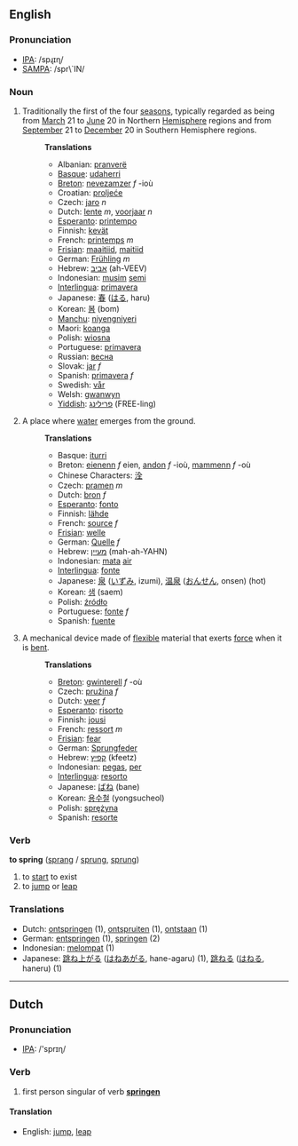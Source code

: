 ==English==
=== Pronunciation ===
*[[w:IPA|IPA]]: /spɻɪɳ/
*[[w:SAMPA|SAMPA]]: /spr\`IN/

===Noun===
# Traditionally the first of the four [[season]]s, typically regarded as being from [[March]] 21 to [[June]] 20 in Northern [[Hemisphere]] regions and from [[September]] 21 to [[December]] 20 in Southern Hemisphere regions.
#:'''Translations'''
#:*Albanian: [[pranverë]]
#:*[[Basque]]: [[udaherri]]
#:*[[Breton]]: [[nevezamzer]] ''f'' -ioù
#:*Croatian: [[proljeće]]
#:*Czech: [[jaro]]    ''n''
#:*Dutch: [[lente]] ''m'', [[voorjaar]] ''n''
#:*[[Esperanto]]: [[printempo]]
#:*Finnish: [[kevät]]
#:*French: [[printemps]] ''m''
#:*[[Frisian]]: [[maaitiid]], [[maitiid]]
#:*German: [[Frühling]] ''m''
#:*Hebrew: [[אביב]] (ah-VEEV)
#:*Indonesian: [[musim]] [[semi]]
#:*[[Interlingua]]: [[primavera]]
#:*Japanese: [[春]] ([[はる]], haru)
#:*Korean: [[봄]] (bom)
#:*[[Manchu]]: [[niyengniyeri]]
#:*Maori: [[koanga]]
#:*Polish: [[wiosna]]
#:*Portuguese: [[primavera]]
#:*Russian: [[весна]]
#:*Slovak: [[jar]] ''f''
#:*Spanish: [[primavera]] ''f''
#:*Swedish: [[vår]]
#:*Welsh: [[gwanwyn]]
#:*[[Yiddish]]: [[פרילינג]] (FREE-ling)
# A place where [[water]] emerges from the ground.
#:'''Translations'''
#:*Basque: [[iturri]]
#:*Breton: [[eienenn]] ''f'' eien, [[andon]] ''f'' -ioù, [[mammenn]] ''f'' -où
#:*Chinese Characters: [[洤]]
#:*Czech: [[pramen]]  ''m''
#:*Dutch: [[bron]] ''f''
#:*[[Esperanto]]: [[fonto]]
#:*Finnish: [[lähde]]
#:*French: [[source]] ''f''
#:*[[Frisian]]: [[welle]]
#:*German: [[Quelle]] ''f''
#:*Hebrew: [[מעיין]] (mah-ah-YAHN)
#:*Indonesian: [[mata]] [[air]]
#:*[[Interlingua]]: [[fonte]]
#:*Japanese: [[泉]] ([[いずみ]], izumi), [[温泉]] ([[おんせん]], onsen) (hot)
#:*Korean: [[샘]] (saem)
#:*Polish: [[źródło]]
#:*Portuguese: [[fonte]] ''f''
#:*Spanish: [[fuente]]
# A mechanical device made of [[flexible]] material that exerts [[force]] when it is [[bend|bent]].
#:'''Translations'''
#:*[[Breton]]: [[gwinterell]] ''f'' -où
#:*Czech: [[pružina]]  ''f''
#:*Dutch: [[veer]] ''f''
#:*[[Esperanto]]: [[risorto]]
#:*Finnish: [[jousi]]
#:*French: [[ressort]] ''m''
#:*[[Frisian]]: [[fear]]
#:*German: [[Sprungfeder]]
#:*Hebrew: [[קפיץ]] (kfeetz)
#:*Indonesian: [[pegas]], [[per]]
#:*[[Interlingua]]: [[resorto]]
#:*Japanese: [[ばね]] (bane)
#:*Korean: [[용수철]] (yongsucheol)
#:*Polish: [[sprężyna]]
#:*Spanish: [[resorte]]

=== Verb ===
'''to spring''' ([[sprang]] / [[sprung]], [[sprung]])

# to [[start]] to exist
# to [[jump]] or [[leap]]

=== Translations ===
*Dutch: [[ontspringen]] (1), [[ontspruiten]] (1), [[ontstaan]] (1)
*German: [[entspringen]] (1), [[springen]] (2)
*Indonesian: [[lompat|melompat]] (1)
*Japanese: [[跳ね上がる]] ([[はねあがる]], hane-agaru) (1), [[跳ねる]] ([[はねる]], haneru) (1)

----

==Dutch==

=== Pronunciation ===
*[[w:IPA|IPA]]: /'sprɪɳ/

=== Verb ===

# first person singular of verb '''[[springen]]'''

====Translation====
*English: [[jump]], [[leap]]